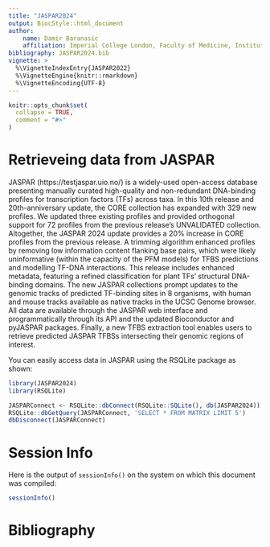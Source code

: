 ```yaml
---
title: "JASPAR2024"
output: BiocStyle::html_document
author:
    name: Damir Baranasic
    affiliation: Imperial College London, Faculty of Medicine, Institute of Clinical Sciences, Hammersmith Campus, Du Cane Road, W12 0NN, London
bibliography: JASPAR2024.bib
vignette: >
  %\VignetteIndexEntry{JASPAR2022}
  %\VignetteEngine{knitr::rmarkdown}
  %\VignetteEncoding{UTF-8}
---
```


```r
knitr::opts_chunk$set(
  collapse = TRUE,
  comment = "#>"
)
```

# Retrieveing data from JASPAR

JASPAR (https://testjaspar.uio.no/) is a widely-used open-access database presenting manually curated high-quality and non-redundant DNA-binding profiles for transcription factors (TFs) across taxa. In this 10th release and 20th-anniversary update, the CORE collection has expanded with 329 new profiles. We updated three existing profiles and provided orthogonal support for 72 profiles from the previous release’s UNVALIDATED collection. Altogether, the JASPAR 2024 update provides a 20% increase in CORE profiles from the previous release. A trimming algorithm enhanced profiles by removing low information content flanking base pairs, which were likely uninformative (within the capacity of the PFM models) for TFBS predictions and modelling TF-DNA interactions. This release includes enhanced metadata, featuring a refined classification for plant TFs’ structural DNA-binding domains. The new JASPAR collections prompt updates to the genomic tracks of predicted TF-binding sites in 8 organisms, with human and mouse tracks available as native tracks in the UCSC Genome browser. All data are available through the JASPAR web interface and programmatically through its API and the updated Bioconductor and pyJASPAR packages. Finally, a new TFBS extraction tool enables users to retrieve predicted JASPAR TFBSs intersecting their genomic regions of interest.

You can easily access data in JASPAR using the RSQLite package as shown:

```r
library(JASPAR2024)
library(RSQLite)

JASPARConnect <- RSQLite::dbConnect(RSQLite::SQLite(), db(JASPAR2024))
RSQLite::dbGetQuery(JASPARConnect, 'SELECT * FROM MATRIX LIMIT 5')
dbDisconnect(JASPARConnect)

```

# Session Info

Here is the output of `sessionInfo()` on the system on which this document was compiled:

```r
sessionInfo()
```

# Bibliography


